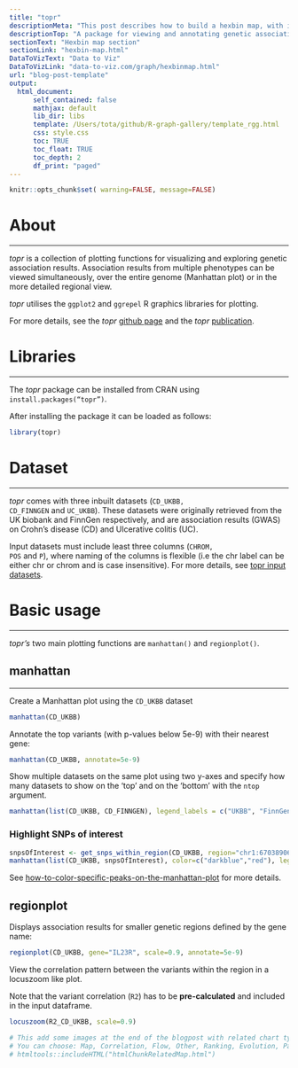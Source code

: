 ```yaml
---
title: "topr"
descriptionMeta: "This post describes how to build a hexbin map, with input data available at geojson format. It provides a ste-by-step explanation and reproducible code."
descriptionTop: "A package for viewing and annotating genetic association data"
sectionText: "Hexbin map section"
sectionLink: "hexbin-map.html"
DataToVizText: "Data to Viz"
DataToVizLink: "data-to-viz.com/graph/hexbinmap.html"
url: "blog-post-template"
output:
  html_document:
      self_contained: false    
      mathjax: default
      lib_dir: libs
      template: /Users/tota/github/R-graph-gallery/template_rgg.html
      css: style.css
      toc: TRUE
      toc_float: TRUE
      toc_depth: 2
      df_print: "paged"
---
```



```r
knitr::opts_chunk$set( warning=FALSE, message=FALSE)
```


<div class="container">

# About
***
*topr* is a collection of plotting functions for visualizing and exploring genetic association results. Association results from multiple phenotypes can be viewed simultaneously, over the entire genome (Manhattan plot) or in the more detailed regional view.

*topr* utilises the <code>ggplot2</code> and <code>ggrepel</code> R graphics libraries for plotting.

For more details, see the *topr* [github page](https://github.com/totajuliusd/topr) and the *topr*  [publication](https://doi.org/10.1186/s12859-023-05301-4).

# Libraries
***
The *topr* package can be installed from CRAN using <code>install.packages("topr")</code>.

After installing the package it can be loaded as follows:

```r
library(topr)
```


# Dataset
***

*topr* comes with three inbuilt datasets (<code>CD_UKBB, CD_FINNGEN</code> and <code>UC_UKBB</code>). These datasets were originally retrieved from the UK biobank and FinnGen respectively, and are association results (GWAS) on Crohn's disease (CD) and Ulcerative colitis (UC).

Input datasets must include least three columns (<code>CHROM, POS</code> and <code>P</code>), where naming of the columns is flexible (i.e the chr label can be either chr or chrom and is case insensitive). For more details, see [topr input datasets](https://totajuliusd.github.io/topr/articles/input_datasets.html).


# Basic usage
***
*topr's*  two main plotting functions are <code>manhattan()</code> and <code>regionplot()</code>.


## manhattan
***
Create a Manhattan plot using the <code>CD_UKBB</code> dataset


```r
manhattan(CD_UKBB)
```


Annotate the top variants (with p-values below 5e-9) with their nearest gene:

```r
manhattan(CD_UKBB, annotate=5e-9)
```

Show multiple datasets on the same plot using two y-axes and specify how many datasets to show on the ‘top’ and on the ‘bottom’ with the <code>ntop</code> argument.

```r
manhattan(list(CD_UKBB, CD_FINNGEN), legend_labels = c("UKBB", "FinnGen"), annotate=1e-12, ntop=1)
```

### Highlight SNPs of interest

```r
snpsOfInterest <- get_snps_within_region(CD_UKBB, region="chr1:67038906-67359979")
manhattan(list(CD_UKBB, snpsOfInterest), color=c("darkblue","red"), legend_labels=c("CD UKBB","SNPs of interest"))
```

See [how-to-color-specific-peaks-on-the-manhattan-plot](https://github.com/totajuliusd/topr?tab=readme-ov-file#how-to-color-specific-peaks-on-the-manhattan-plot)
for more details.

## regionplot 

Displays association results for smaller genetic regions defined by the gene name:

```r
regionplot(CD_UKBB, gene="IL23R", scale=0.9, annotate=5e-9)
```

View the correlation pattern between the variants within the region in a locuszoom like plot.
 
Note that the variant correlation (<code>R2</code>) has to be **pre-calculated** and included in the input dataframe.
```r
locuszoom(R2_CD_UKBB, scale=0.9)
```

<!-- Close container -->
</div>




```r
# This add some images at the end of the blogpost with related chart types
# You can choose: Map, Correlation, Flow, Other, Ranking, Evolution, PartOfWhole, Distribution
# htmltools::includeHTML("htmlChunkRelatedMap.html")
```
